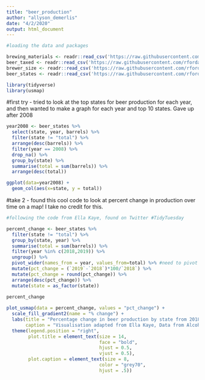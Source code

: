 ```yaml
---
title: "beer_production"
author: "allyson_demerlis"
date: "4/2/2020"
output: html_document
---
```


```r
#loading the data and packages

brewing_materials <- readr::read_csv('https://raw.githubusercontent.com/rfordatascience/tidytuesday/master/data/2020/2020-03-31/brewing_materials.csv')
beer_taxed <- readr::read_csv('https://raw.githubusercontent.com/rfordatascience/tidytuesday/master/data/2020/2020-03-31/beer_taxed.csv')
brewer_size <- readr::read_csv('https://raw.githubusercontent.com/rfordatascience/tidytuesday/master/data/2020/2020-03-31/brewer_size.csv')
beer_states <- readr::read_csv('https://raw.githubusercontent.com/rfordatascience/tidytuesday/master/data/2020/2020-03-31/beer_states.csv')

library(tidyverse)
library(usmap)

```

#first try - tried to look at the top states for beer production for each year, and then wanted to make a graph for each year and top 10 states. Gave up after 2008
```r

year2008 <- beer_states %>% 
  select(state, year, barrels) %>% 
  filter(state != "total") %>% 
  arrange(desc(barrels)) %>% 
  filter(year == 2008) %>% 
  drop_na() %>% 
  group_by(state) %>% 
  summarise(total = sum(barrels)) %>% 
  arrange(desc(total)) 

ggplot(data=year2008) + 
  geom_col(aes(x=state, y = total))

```

#take 2 - found this cool code to look at percent change in production over time on a map! I take no credit for this. 
```r
#following the code from Ella Kaye, found on Twitter #TidyTuesday

percent_change <- beer_states %>% 
  filter(state != "total") %>% 
  group_by(state, year) %>%
  summarise(total = sum(barrels)) %>% 
  filter(year %in% c(2018,2019)) %>%
  ungroup() %>%
  pivot_wider(names_from = year, values_from=total) %>% #need to pivot to make 2 columns, one for each year. 
  mutate(pct_change = (`2019`-`2018`)*100/`2018`) %>%
  mutate(pct_change = round(pct_change)) %>%
  arrange(desc(pct_change)) %>%
  mutate(state = as_factor(state))
  
percent_change

plot_usmap(data = percent_change, values = "pct_change") + 
  scale_fill_gradient2(name = "% change") +
  labs(title = "Percentage change in beer production by state from 2018 to 2019",
       caption = "Visualisation adapted from Ella Kaye, Data from Alcohol and Tabacoo Tax and Trade Bureau") +
  theme(legend.position = "right",
        plot.title = element_text(size = 14,
                                  face = "bold",
                                  hjust = 0.5,
                                  vjust = 0.5),
        plot.caption = element_text(size = 8,
                                  color = "grey70",
                                  hjust = .5)) 
 
```

